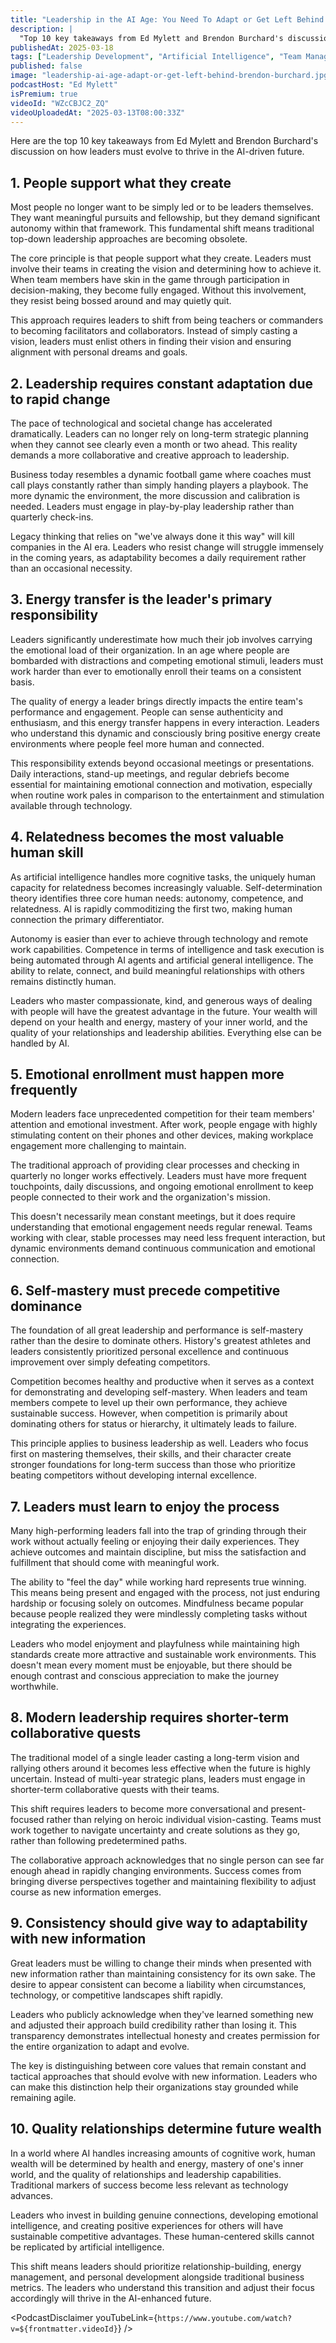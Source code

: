 ```yaml
---
title: "Leadership in the AI Age: You Need To Adapt or Get Left Behind! Feat. Brendon Burchard"
description: |
  "Top 10 key takeaways from Ed Mylett and Brendon Burchard's discussion on how leaders must evolve to thrive in the AI-driven future."
publishedAt: 2025-03-18
tags: ["Leadership Development", "Artificial Intelligence", "Team Management"]
published: false
image: "leadership-ai-age-adapt-or-get-left-behind-brendon-burchard.jpg"
podcastHost: "Ed Mylett"
isPremium: true
videoId: "WZcCBJC2_ZQ"
videoUploadedAt: "2025-03-13T08:00:33Z"
---
```



<PodcastSummaryPageLayout frontmatter={frontmatter}>
Here are the top 10 key takeaways from Ed Mylett and Brendon Burchard's discussion on how leaders must evolve to thrive in the AI-driven future.

## 1. People support what they create

Most people no longer want to be simply led or to be leaders themselves. They want meaningful pursuits and fellowship, but they demand significant autonomy within that framework. This fundamental shift means traditional top-down leadership approaches are becoming obsolete.

The core principle is that people support what they create. Leaders must involve their teams in creating the vision and determining how to achieve it. When team members have skin in the game through participation in decision-making, they become fully engaged. Without this involvement, they resist being bossed around and may quietly quit.

This approach requires leaders to shift from being teachers or commanders to becoming facilitators and collaborators. Instead of simply casting a vision, leaders must enlist others in finding their vision and ensuring alignment with personal dreams and goals.

## 2. Leadership requires constant adaptation due to rapid change

The pace of technological and societal change has accelerated dramatically. Leaders can no longer rely on long-term strategic planning when they cannot see clearly even a month or two ahead. This reality demands a more collaborative and creative approach to leadership.

Business today resembles a dynamic football game where coaches must call plays constantly rather than simply handing players a playbook. The more dynamic the environment, the more discussion and calibration is needed. Leaders must engage in play-by-play leadership rather than quarterly check-ins.

Legacy thinking that relies on "we've always done it this way" will kill companies in the AI era. Leaders who resist change will struggle immensely in the coming years, as adaptability becomes a daily requirement rather than an occasional necessity.

## 3. Energy transfer is the leader's primary responsibility

Leaders significantly underestimate how much their job involves carrying the emotional load of their organization. In an age where people are bombarded with distractions and competing emotional stimuli, leaders must work harder than ever to emotionally enroll their teams on a consistent basis.

The quality of energy a leader brings directly impacts the entire team's performance and engagement. People can sense authenticity and enthusiasm, and this energy transfer happens in every interaction. Leaders who understand this dynamic and consciously bring positive energy create environments where people feel more human and connected.

This responsibility extends beyond occasional meetings or presentations. Daily interactions, stand-up meetings, and regular debriefs become essential for maintaining emotional connection and motivation, especially when routine work pales in comparison to the entertainment and stimulation available through technology.

## 4. Relatedness becomes the most valuable human skill

As artificial intelligence handles more cognitive tasks, the uniquely human capacity for relatedness becomes increasingly valuable. Self-determination theory identifies three core human needs: autonomy, competence, and relatedness. AI is rapidly commoditizing the first two, making human connection the primary differentiator.

Autonomy is easier than ever to achieve through technology and remote work capabilities. Competence in terms of intelligence and task execution is being automated through AI agents and artificial general intelligence. The ability to relate, connect, and build meaningful relationships with others remains distinctly human.

Leaders who master compassionate, kind, and generous ways of dealing with people will have the greatest advantage in the future. Your wealth will depend on your health and energy, mastery of your inner world, and the quality of your relationships and leadership abilities. Everything else can be handled by AI.

## 5. Emotional enrollment must happen more frequently

Modern leaders face unprecedented competition for their team members' attention and emotional investment. After work, people engage with highly stimulating content on their phones and other devices, making workplace engagement more challenging to maintain.

The traditional approach of providing clear processes and checking in quarterly no longer works effectively. Leaders must have more frequent touchpoints, daily discussions, and ongoing emotional enrollment to keep people connected to their work and the organization's mission.

This doesn't necessarily mean constant meetings, but it does require understanding that emotional engagement needs regular renewal. Teams working with clear, stable processes may need less frequent interaction, but dynamic environments demand continuous communication and emotional connection.

## 6. Self-mastery must precede competitive dominance

The foundation of all great leadership and performance is self-mastery rather than the desire to dominate others. History's greatest athletes and leaders consistently prioritized personal excellence and continuous improvement over simply defeating competitors.

Competition becomes healthy and productive when it serves as a context for demonstrating and developing self-mastery. When leaders and team members compete to level up their own performance, they achieve sustainable success. However, when competition is primarily about dominating others for status or hierarchy, it ultimately leads to failure.

This principle applies to business leadership as well. Leaders who focus first on mastering themselves, their skills, and their character create stronger foundations for long-term success than those who prioritize beating competitors without developing internal excellence.

## 7. Leaders must learn to enjoy the process

Many high-performing leaders fall into the trap of grinding through their work without actually feeling or enjoying their daily experiences. They achieve outcomes and maintain discipline, but miss the satisfaction and fulfillment that should come with meaningful work.

The ability to "feel the day" while working hard represents true winning. This means being present and engaged with the process, not just enduring hardship or focusing solely on outcomes. Mindfulness became popular because people realized they were mindlessly completing tasks without integrating the experiences.

Leaders who model enjoyment and playfulness while maintaining high standards create more attractive and sustainable work environments. This doesn't mean every moment must be enjoyable, but there should be enough contrast and conscious appreciation to make the journey worthwhile.

## 8. Modern leadership requires shorter-term collaborative quests

The traditional model of a single leader casting a long-term vision and rallying others around it becomes less effective when the future is highly uncertain. Instead of multi-year strategic plans, leaders must engage in shorter-term collaborative quests with their teams.

This shift requires leaders to become more conversational and present-focused rather than relying on heroic individual vision-casting. Teams must work together to navigate uncertainty and create solutions as they go, rather than following predetermined paths.

The collaborative approach acknowledges that no single person can see far enough ahead in rapidly changing environments. Success comes from bringing diverse perspectives together and maintaining flexibility to adjust course as new information emerges.

## 9. Consistency should give way to adaptability with new information

Great leaders must be willing to change their minds when presented with new information rather than maintaining consistency for its own sake. The desire to appear consistent can become a liability when circumstances, technology, or competitive landscapes shift rapidly.

Leaders who publicly acknowledge when they've learned something new and adjusted their approach build credibility rather than losing it. This transparency demonstrates intellectual honesty and creates permission for the entire organization to adapt and evolve.

The key is distinguishing between core values that remain constant and tactical approaches that should evolve with new information. Leaders who can make this distinction help their organizations stay grounded while remaining agile.

## 10. Quality relationships determine future wealth

In a world where AI handles increasing amounts of cognitive work, human wealth will be determined by health and energy, mastery of one's inner world, and the quality of relationships and leadership capabilities. Traditional markers of success become less relevant as technology advances.

Leaders who invest in building genuine connections, developing emotional intelligence, and creating positive experiences for others will have sustainable competitive advantages. These human-centered skills cannot be replicated by artificial intelligence.

This shift means leaders should prioritize relationship-building, energy management, and personal development alongside traditional business metrics. The leaders who understand this transition and adjust their focus accordingly will thrive in the AI-enhanced future.

<PodcastDisclaimer
  youTubeLink={`https://www.youtube.com/watch?v=${frontmatter.videoId}`}
/>

</PodcastSummaryPageLayout>
